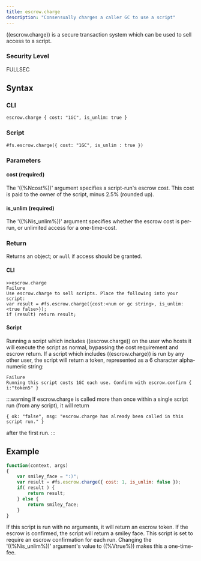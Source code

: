 ```yaml
---
title: escrow.charge
description: "Consensually charges a caller GC to use a script"
---
```


((escrow.charge)) is a secure transaction system which can be used to sell access to a script.

### Security Level

FULLSEC

## Syntax

### CLI

```
escrow.charge { cost: "1GC", is_unlim: true }
```

### Script

```
#fs.escrow.charge({ cost: "1GC", is_unlim : true })
```

### Parameters

#### cost (required)

The '((%Ncost%))' argument specifies a script-run's escrow cost. This cost is paid to the owner of the script, minus 2.5% (rounded up).

#### is_unlim (required)

The '((%Nis_unlim%))' argument specifies whether the escrow cost is per-run, or unlimited access for a one-time-cost.

### Return

Returns an object; or `null` if access should be granted.

#### CLI

```
>>escrow.charge
Failure
Use escrow.charge to sell scripts. Place the following into your script:
var result = #fs.escrow.charge({cost:<num or gc string>, is_unlim:<true false>});
if (result) return result;
```

#### Script

Running a script which includes ((escrow.charge)) on the user who hosts it will execute the script as normal, bypassing the cost requirement and escrow return. If a script which includes ((escrow.charge)) is run by any other user, the script will return a token, represented as a 6 character alpha-numeric string:

```
Failure
Running this script costs 1GC each use. Confirm with escrow.confirm { i:"token5" }
```

:::warning
If escrow.charge is called more than once within a single script run (from any script), it will return

```
{ ok: "false", msg: "escrow.charge has already been called in this script run." }
```

after the first run.
:::

## Example

```js
function(context, args)
{
	var smiley_face = ":)";
	var result = #fs.escrow.charge({ cost: 1, is_unlim: false });
	if( result ) {
		return result;
	} else {
		return smiley_face;
	}
}
```

If this script is run with no arguments, it will return an escrow token. If the escrow is confirmed, the script will return a smiley face. This script is set to require an escrow confirmation for each run. Changing the '((%Nis_unlim%))' argument's value to ((%Vtrue%)) makes this a one-time-fee.
